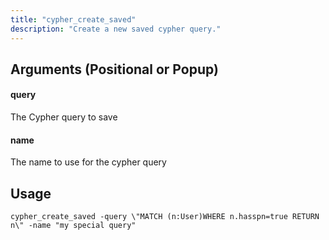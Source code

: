```yaml
---
title: "cypher_create_saved"
description: "Create a new saved cypher query."
---
```


## Arguments (Positional or Popup)


#### query
The Cypher query to save

#### name
The name to use for the cypher query

## Usage
```
cypher_create_saved -query \"MATCH (n:User)WHERE n.hasspn=true RETURN n\" -name "my special query"
```